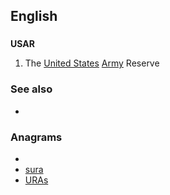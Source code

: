 {{also|usar}}
==English==

==={{initialism}}===
'''USAR'''

# The [[United States]] [[Army]] Reserve

===See also===
* {{pedialite}}

===Anagrams===
* {{alphagram|arsu}}
* [[sura#English|sura]]
* [[URAs#English|URAs]]